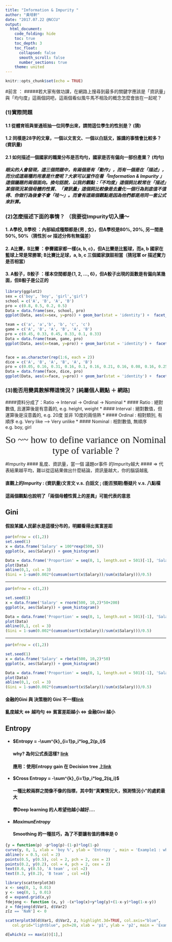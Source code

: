 ```yaml
---
title: "Imformation & Impurity "
author: "黃培軒"
date: "2017.07.22 @NCCU"
output:
  html_document:
    code_folding: hide 
    toc: true
    toc_depth: 3
    toc_float:
      collapsed: false
      smooth_scroll: false
      number_sections: true
    theme: united
---
```


```r
knitr::opts_chunk$set(echo = TRUE)
```
#前言 ：
#####若大家有做功課，在網路上搜尋到最多的關鍵字應該是「資訊量」與「均勻度」這兩個詞吧，這兩個看似風牛馬不相及的概念怎麼會放在一起呢？

### (1)實際問題
#### 1.1 從體育班與普通班抽一位同學出來，請問這位學生的性別是？ (猜)
#### 1.2 同樣是28字的文章，一個以文言文、一個以白話文，誰講的事情會比較多？ (資訊量)
#### 2.1 如何描述一個國家的職業分布是否均勻，國家是否有偏向一部份產業？ (均勻)

##### 眼尖的人會發現，這三個問題中，有兩個是有「動作」，而有一個是在「描述」，而分成這兩種的用意是什麼呢？大家可以當作在看「Imformation & Impurity 」這個議題的兩個面向。換句話說，以我的觀點：「不均度」這個詞比較常在「描述」某個現況某個母體的性質、「資訊量」這個詞比較像是去量化一個行為到底值不值得、你做行為後會不會「哇～」。而會有這兩個觀點是因為他們都是用同一套公式來計算。

### (2)怎麼描述下面的事情？ （我要從Impurity切入摟～
#### 1. A學校, B學校 ：內部組成種類都是{男 , 女}，但A學校是80%, 20%, 另一間是50%, 50%（猜性別 or 描述分佈有無偏差）
#### 2. A比賽，B比賽 ：參賽國家都一樣{a, b, c}，但A比賽是比籃球，而a, b 國家在籃球上常是常勝軍; B比賽比足球，a, b, c 三個國家旗鼓相當（猜冠軍 or 描述實力是否相當）
#### 3. A骰子，B骰子 ：樣本空間都是{1, 2, ..., 6}，但A骰子出現的面數是有偏向某幾面，但B骰子是公正的

```r
library(ggplot2)
sex = c('boy', 'boy', 'girl','girl')
school = c('A', 'B', 'A', 'B')
pro = c(0.8, 0.5, 0.2, 0.5)
Data = data.frame(sex, school, pro)
ggplot(Data, aes(x=sex, y=pro)) + geom_bar(stat = 'identity') +  facet_wrap(~school)

team = c('a', 'a','b', 'b', 'c', 'c')
game = c('A', 'B', 'A', 'B', 'A', 'B')
pro = c(0.45, 0.33, 0.45, 0.33, 0.1, 0.33)
Data = data.frame(team, game, pro)
ggplot(Data, aes(x=team, y=pro)) + geom_bar(stat = 'identity') +  facet_wrap(~game)


face = as.character(rep(1:6, each = 2))
dice = c('A', 'B', 'A', 'B', 'A', 'B')
pro = c(0.05, 0.16, 0.31, 0.16, 0.1, 0.16, 0.21, 0.16, 0.08, 0.16, 0.25, 0.16)
Data = data.frame(face, dice, pro)
ggplot(Data, aes(x=face, y=pro)) + geom_bar(stat = 'identity') +  facet_wrap(~dice)

```

### (3)能否用變異數解釋這情況？  [純屬個人觀點 ＋ 網路]
####資料分成了：Ratio -> Interval -> Ordinal -> Nominal
* #### Ratio : 絕對數值, 且運算後是有意義的, e.g. height, weight
* #### Interval : 絕對數值，但運算後是沒意義的, e.g. 20度 並非 10度的兩倍熱
* #### Ordinal : 相對類別, 有順序 e.g. Very like --->   Very unlike
* #### Nominal : 相對數值, 無順序 e.g. boy, girl

<center> 
  <span style="font-family:impact; font-size:30px"> So ~~ how to define variance on Nominal type of variable ? </span>
</center>

#Impurity
#### 亂度、資訊量，當一個 議題or事件 的Impurity越大 
#### => 代表結果越平均，難以從這結果做出什麼結論，資訊量越大，你的腦袋越亂


#### 直觀上的Impurity : (資訊量)文言文 v.s. 白話文  ;  (能否預期)懸疑片 v.s. 八點檔
#### 這兩個觀點也說明了「兩個母體性質上的差異」可能代表的意思

## Gini

#### 假設某國人民薪水是這樣分布的，明顯看得出貧富差距
```r
par(mfrow = c(1,2))
set.seed(1)
x = data.frame('Salary' = 100*rexp(500, 5))
ggplot(x, aes(Salary)) + geom_histogram()

Data = data.frame('Proportion' = seq(0, 1, length.out = 501)[-1], 'Salary' = cumsum(sort(x$Salary))/sum(x$Salary) )
plot(Data)
abline(0,1, col = 3)
(Gini = 1-sum(0.002*(cumsum(sort(x$Salary))/sum(x$Salary)))/0.5)

```

------------------------------------------------------------------------------------------------

```r
par(mfrow = c(1,2))

set.seed(1)
x = data.frame('Salary' = rnorm(500, 10,2)*50+200)
ggplot(x, aes(Salary)) + geom_histogram()

Data = data.frame('Proportion' = seq(0, 1, length.out = 501)[-1], 'Salary' = cumsum(sort(x$Salary))/sum(x$Salary) )
plot(Data)
abline(0,1, col = 3)
(Gini = 1-sum(0.002*(cumsum(sort(x$Salary))/sum(x$Salary)))/0.5)

```

------------------------------------------------------------------------------------------------

```r
par(mfrow = c(1,2))

set.seed(1)
x = data.frame('Salary' = rbeta(500, 10,2)*50)
ggplot(x, aes(Salary)) + geom_histogram()

Data = data.frame('Proportion' = seq(0, 1, length.out = 501)[-1], 'Salary' = cumsum(sort(x$Salary))/sum(x$Salary) )
plot(Data)
abline(0,1, col = 3)
(Gini = 1-sum(0.002*(cumsum(sort(x$Salary))/sum(x$Salary)))/0.5)

```

#### 金融的Gini 與 決策樹的 Gini 不一樣[link](http://mropengate.blogspot.tw/2015/06/ai-ch13-2-decision-tree.html)
#### 亂度越大 <=> 越均勻 <=> 貧富差距越小 <=> 金融Gini 越小


## Entropy

+ ####  $Entropy = -\sum^{k}_{i=1}p_i*log_2(p_i)$
#### why? 為何公式長這樣? [link](https://math.stackexchange.com/questions/331103/intuitive-explanation-of-entropy)
#### 應用：使用Entropy gain 在 Decision tree 上[link](http://blog.xuite.net/metafun/life/69851478-資訊的度量-+Information+Entropy)

+ ####  $Cross Entropy = -\sum^{k}_{i=1}p_i*log_2(q_i)$
#### 一種比較兩群之間像不像的指標，其中對“真實情況大，預測情況小”的處罰最大
#### 學Deep learning 的人希望他越小越好....

+ ####  $Maximun Entropy$
#### Smoothing 的一種技巧，為了不要讓有值的機率是 0





```r
{y = function(p) -p*log(p)-(1-p)*log(1-p)
curve(y, 0, 1, xlab = 'boy %', ylab = 'Entropy ', main = 'Example1 : where Entropy is the highest?')
abline(v = 0.5, col = 2)
points(0.5, y(0.5), col = 2, pch = 2, cex = 2)
points(0.2, y(0.2), col = 4, pch = 2, cex = 2)
text(0.6, y(0.5), 'A team' , col =2)
text(0.3, y(0.2), 'B team' , col =4)}

library(scatterplot3d)
x <- seq(0, 1, 0.01)
y <- seq(0, 1, 0.01)
d = expand.grid(x,y)
fdejong <- function (x, y) -(x*log(x)+y*log(y)+(1-x-y)*log(1-x-y))
z = fdejong(d$Var1, d$Var2)
z[z == 'NaN'] <- 0

scatterplot3d(d$Var1, d$Var2, z, highlight.3d=TRUE, col.axis="blue",
   col.grid="lightblue", pch=20, xlab = 'p1', ylab = 'p2', main = 'Example2 : where Entropy is the highest?')

d[which(z == max(z))[1],]


```








